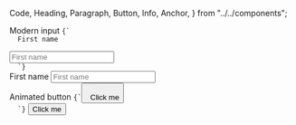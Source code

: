   Code,
  Heading,
  Paragraph,
  Button,
  Info,
  Anchor,
} from "../../components";

<DIV display="flex" flexWrap="wrap" alignItems="stretch">
  <DIV m={3} display="flex" flexDirection="column" justifyContent="space-between">
    <Heading>Modern input</Heading>
    <Code >{`<LABEL 
  color="#28464B" 
  fontSize={1}
>
  First name
</LABEL>
<INPUT
  p={3}
  border="solid 1px"
  borderColor="#ccc"
  color="#041B15"
  borderRadius={5}
  fontSize={2}
  transition="all 0.1s ease"
  outline={0}
  mt={1}
  placeholder="First name"
  hover={{ borderColor: "#999" }}
  focus={{ outline: 0, borderColor: "#4392F1" }}
/>
  `}</Code>
  <DIV display="flex" flexDirection="column">
    <LABEL color="#28464B" fontSize={1}>
      First name
    </LABEL>
    <INPUT
      p={3}
      border="solid 1px"
      borderColor="#ccc"
      color="#041B15"
      borderRadius={5}
      fontSize={2}
      transition="all 0.1s ease"
      outline={0}
      mt={1}
      placeholder="First name"
      hover={{ borderColor: "#999" }}
      focus={{ outline: 0, borderColor: "#4392F1" }}
    />
    </DIV>
  </DIV>

  <DIV m={3} display="flex" flexDirection="column" justifyContent="space-between">
    <Heading>Animated button</Heading>
    <Code>{`<BUTTON
  p={3}
  bg="rgba(5, 102, 141, 0.9)"
  borderColor="transparent"
  color="#eee"
  borderRadius={5}
  fontSize={2}
  cursor="pointer"
  transition="all 0.1s ease"
  borderBottom="solid 4px #041B15"
  top="2px"
  hover={{ bg: "rgba(5, 102, 141, 0.8)" }}
  active={{
    bg: "rgba(5, 102, 141, 1)",
    borderBottom: "solid 1px #041B15",
    top: "0px",
    outline: "none",
  }}
>
  Click me
</BUTTON>
  `}</Code>
    <BUTTON
      p={3}
      bg="rgba(5, 102, 141, 0.9)"
      borderColor="transparent"
      color="#eee"
      borderRadius={5}
      fontSize={2}
      cursor="pointer"
      transition="all 0.1s ease"
      borderBottom="solid 4px #041B15"
      top="2px"
      hover={{ bg: "rgba(5, 102, 141, 0.8)" }}
      active={{
        bg: "rgba(5, 102, 141, 1)",
        borderBottom: "solid 1px #041B15",
        top: "0px",
        outline: "none",
      }}
    >
      Click me
    </BUTTON>
  </DIV>
</DIV>
